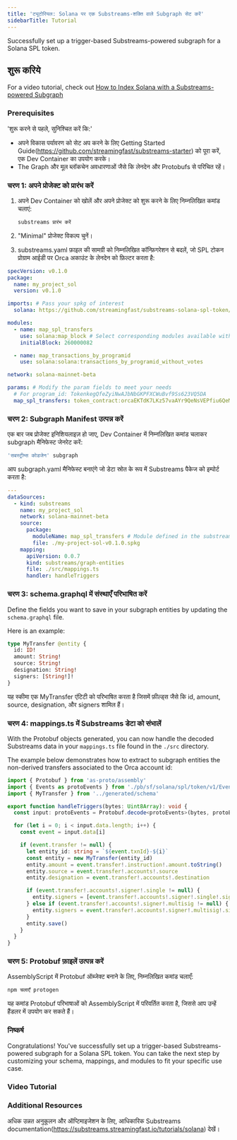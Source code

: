 ```yaml
---
title: 'ट्यूटोरियल: Solana पर एक Substreams-शक्ति वाले Subgraph सेट करें'
sidebarTitle: Tutorial
---
```


Successfully set up a trigger-based Substreams-powered subgraph for a Solana SPL token.

## शुरू करिये

For a video tutorial, check out [How to Index Solana with a Substreams-powered Subgraph](/sps/tutorial/#video-tutorial)

### Prerequisites

'शुरू करने से पहले, सुनिश्चित करें कि:'

- अपने विकास पर्यावरण को सेट अप करने के लिए Getting Started Guide(https://github.com/streamingfast/substreams-starter) को पूरा करें, एक Dev Container का उपयोग करके।
- The Graph और मूल ब्लॉकचेन अवधारणाओं जैसे कि लेनदेन और Protobufs से परिचित रहें।

### चरण 1: अपने प्रोजेक्ट को प्रारंभ करें

1. अपने Dev Container को खोलें और अपने प्रोजेक्ट को शुरू करने के लिए निम्नलिखित कमांड चलाएं:

   ```bash
   substreams प्रारंभ करें
   ```

2. "Minimal" प्रोजेक्ट विकल्प चुनें।

3. substreams.yaml फ़ाइल की सामग्री को निम्नलिखित कॉन्फ़िगरेशन से बदलें, जो SPL टोकन प्रोग्राम आईडी पर Orca अकाउंट के लेनदेन को फ़िल्टर करता है:

```yaml
specVersion: v0.1.0
package:
  name: my_project_sol
  version: v0.1.0

imports: # Pass your spkg of interest
  solana: https://github.com/streamingfast/substreams-solana-spl-token/raw/master/tokens/solana-spl-token-v0.1.0.spkg

modules:
  - name: map_spl_transfers
    use: solana:map_block # Select corresponding modules available within your spkg
    initialBlock: 260000082

  - name: map_transactions_by_programid
    use: solana:solana:transactions_by_programid_without_votes

network: solana-mainnet-beta

params: # Modify the param fields to meet your needs
  # For program_id: TokenkegQfeZyiNwAJbNbGKPFXCWuBvf9Ss623VQ5DA
  map_spl_transfers: token_contract:orcaEKTdK7LKz57vaAYr9QeNsVEPfiu6QeMU1kektZE
```

### चरण 2: Subgraph Manifest उत्पन्न करें

एक बार जब प्रोजेक्ट इनिशियलाइज़ हो जाए, Dev Container में निम्नलिखित कमांड चलाकर subgraph मैनिफेस्ट जेनरेट करें:

```bash
'सबस्ट्रीम्स कोडजेन' subgraph
```

आप subgraph.yaml मैनिफेस्ट बनाएंगे जो डेटा स्रोत के रूप में Substreams पैकेज को इम्पोर्ट करता है:

```yaml
---
dataSources:
  - kind: substreams
    name: my_project_sol
    network: solana-mainnet-beta
    source:
      package:
        moduleName: map_spl_transfers # Module defined in the substreams.yaml
        file: ./my-project-sol-v0.1.0.spkg
    mapping:
      apiVersion: 0.0.7
      kind: substreams/graph-entities
      file: ./src/mappings.ts
      handler: handleTriggers
```

### चरण 3: schema.graphql में संस्थाएँ परिभाषित करें

Define the fields you want to save in your subgraph entities by updating the `schema.graphql` file.

Here is an example:

```graphql
type MyTransfer @entity {
  id: ID!
  amount: String!
  source: String!
  designation: String!
  signers: [String!]!
}
```

यह स्कीमा एक MyTransfer एंटिटी को परिभाषित करता है जिसमें फ़ील्ड्स जैसे कि id, amount, source, designation, और signers शामिल हैं।

### चरण 4: mappings.ts में Substreams डेटा को संभालें

With the Protobuf objects generated, you can now handle the decoded Substreams data in your `mappings.ts` file found in the `./src` directory.

The example below demonstrates how to extract to subgraph entities the non-derived transfers associated to the Orca account id:

```ts
import { Protobuf } from 'as-proto/assembly'
import { Events as protoEvents } from './pb/sf/solana/spl/token/v1/Events'
import { MyTransfer } from '../generated/schema'

export function handleTriggers(bytes: Uint8Array): void {
  const input: protoEvents = Protobuf.decode<protoEvents>(bytes, protoEvents.decode)

  for (let i = 0; i < input.data.length; i++) {
    const event = input.data[i]

    if (event.transfer != null) {
      let entity_id: string = `${event.txnId}-${i}`
      const entity = new MyTransfer(entity_id)
      entity.amount = event.transfer!.instruction!.amount.toString()
      entity.source = event.transfer!.accounts!.source
      entity.designation = event.transfer!.accounts!.destination

      if (event.transfer!.accounts!.signer!.single != null) {
        entity.signers = [event.transfer!.accounts!.signer!.single!.signer]
      } else if (event.transfer!.accounts!.signer!.multisig != null) {
        entity.signers = event.transfer!.accounts!.signer!.multisig!.signers
      }
      entity.save()
    }
  }
}
```

### चरण 5: Protobuf फ़ाइलें उत्पन्न करें

AssemblyScript में Protobuf ऑब्जेक्ट बनाने के लिए, निम्नलिखित कमांड चलाएँ:

```bash
npm चलाएँ protogen
```

यह कमांड Protobuf परिभाषाओं को AssemblyScript में परिवर्तित करता है, जिससे आप उन्हें हैंडलर में उपयोग कर सकते हैं।

### निष्कर्ष

Congratulations! You've successfully set up a trigger-based Substreams-powered subgraph for a Solana SPL token. You can take the next step by customizing your schema, mappings, and modules to fit your specific use case.

### Video Tutorial

<VideoEmbed title="How to Index Solana with a Substreams-powered Subgraph" youtube="RmKi-Nq9E_A" />

### Additional Resources

अधिक उन्नत अनुकूलन और ऑप्टिमाइजेशन के लिए, आधिकारिक Substreams documentation(https://substreams.streamingfast.io/tutorials/solana) देखें।
